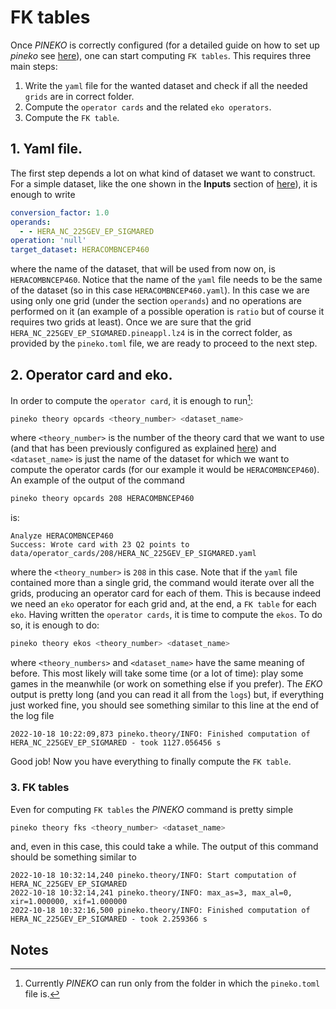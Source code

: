 # FK tables

Once _PINEKO_ is correctly configured (for a detailed guide on how to set up
_pineko_ see [here](https://nnpdf.github.io/pineline/tutorials/setup)), one can
start computing `FK tables`. This requires three main steps:

1. Write the `yaml` file for the wanted dataset and check if all the needed
   `grids` are in correct folder.
2. Compute the `operator cards` and the related `eko operators`.
3. Compute the `FK table`.

## 1. Yaml file.

The first step depends a lot on what kind of dataset we want to construct. For a
simple dataset, like the one shown in the **Inputs** section of
[here](https://nnpdf.github.io/pineline/tutorials/setup)), it is enough to write

```yaml
conversion_factor: 1.0
operands:
  - - HERA_NC_225GEV_EP_SIGMARED
operation: 'null'
target_dataset: HERACOMBNCEP460
```

where the name of the dataset, that will be used from now on, is
`HERACOMBNCEP460`. Notice that the name of the `yaml` file needs to be the same
of the dataset (so in this case `HERACOMBNCEP460.yaml`).
In this case we are using only one grid (under the section `operands`) and no
operations are performed on it (an example of a possible operation is `ratio`
but of course it requires two grids at least).
Once we are sure that the grid `HERA_NC_225GEV_EP_SIGMARED.pineappl.lz4` is in
the correct folder, as provided by the `pineko.toml` file, we are ready to
proceed to the next step.

## 2. Operator card and eko.

In order to compute the `operator card`, it is enough to run[^1]:

```bash
pineko theory opcards <theory_number> <dataset_name>
```

where `<theory_number>` is the number of the theory card that we want to use
(and that has been previously configured as explained
[here](https://nnpdf.github.io/pineline/tutorials/setup)) and `<dataset_name>`
is just the name of the dataset for which we want to compute the operator cards
(for our example it would be `HERACOMBNCEP460`). An example of the output of the
command

```bash
pineko theory opcards 208 HERACOMBNCEP460
```

is:

```
Analyze HERACOMBNCEP460
Success: Wrote card with 23 Q2 points to
data/operator_cards/208/HERA_NC_225GEV_EP_SIGMARED.yaml
```

where the `<theory_number>` is `208` in this case. Note that if the `yaml` file
contained more than a single grid, the command would iterate over all the grids,
producing an operator card for each of them. This is because indeed we need an
`eko` operator for each grid and, at the end, a `FK table` for each `eko`.
Having written the `operator cards`, it is time to compute the `ekos`. To do so,
it is enough to do:

```bash
pineko theory ekos <theory_number> <dataset_name>
```

where `<theory_numbers>` and `<dataset_name>` have the same meaning of before.
This most likely will take some time (or a lot of time): play some games in the
meanwhile (or work on something else if you prefer).
The _EKO_ output is pretty long (and you can read it all from the `logs`) but,
if everything just worked fine, you should see something similar to this line at
the end of the log file

```
2022-10-18 10:22:09,873 pineko.theory/INFO: Finished computation of HERA_NC_225GEV_EP_SIGMARED - took 1127.056456 s
```

Good job! Now you have everything to finally compute the `FK table`.

### 3. FK tables

Even for computing `FK tables` the _PINEKO_ command is pretty simple

```bash
pineko theory fks <theory_number> <dataset_name>
```

and, even in this case, this could take a while. The output of this command
should be something similar to

```
2022-10-18 10:32:14,240 pineko.theory/INFO: Start computation of HERA_NC_225GEV_EP_SIGMARED
2022-10-18 10:32:14,241 pineko.theory/INFO: max_as=3, max_al=0, xir=1.000000, xif=1.000000
2022-10-18 10:32:16,500 pineko.theory/INFO: Finished computation of HERA_NC_225GEV_EP_SIGMARED - took 2.259366 s
```

## Notes

[^1]:
    Currently _PINEKO_ can run only from the folder in which the `pineko.toml`
    file is.
